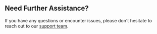 ## Need Further Assistance?
If you have any questions or encounter issues, please don't hesitate to reach out to our [support team](https://theslow.net/dashboard#support).
